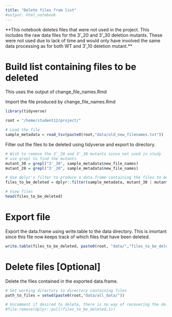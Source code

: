 ```yaml
---
title: "Delete files from list"
#output: html_notebook
---
```

**This notebook deletes files that were not used in the project. This includes the raw data files for the 3'_20 and 3'_30 deletion mutants. These were not used due to lack of time and would only have involved the same data processing as for both WT and 3'_10 deletion mutant.**

# Build list containing files to be deleted
This uses the output of change_file_names.Rmd

Import the file produced by change_file_names.Rmd
```r
library(tidyverse)

root = "/home/student12/project/"

# Load the file
sample_metadata = read_tsv(paste0(root,"data/old_new_filenames.txt"))

```
Filter out the files to be deleted using tidyverse and export to directory.

```r
# Wish to remove the 3'_20 and 3'_30 mutants since not used in study
# use grepl to find the mutants
mutant_30 = grepl("3'_30", sample_metadata$new_file_names)
mutant_20 = grepl("3'_20", sample_metadata$new_file_names)

# Use dplyr's filter to produce a data.frame containing the files to be deleted
files_to_be_deleted = dplyr::filter(sample_metadata, mutant_30 | mutant_20)

# View files
head(files_to_be_deleted)
```

# Export file
Export the data.frame using write.table to the data directory. This is imortant since this file now keeps track of which files that have been deleted.
```r
write.table(files_to_be_deleted, paste0(root, "data/","files_to_be_deleted.txt"), sep="\t",row.names=FALSE)
```

# Delete files [Optional]
Delete the files contained in the exported data.frame.

```r
# Set working directory to directory containing files
path_to_files = setwd(paste0(root,"data/all_data/"))

# Uncomment if desired to delete, there is no way of recovering the deleted files
#file.remove(dplyr::pull(files_to_be_deleted,1))

```

